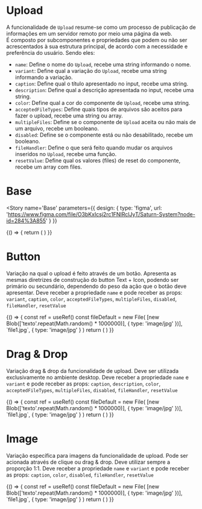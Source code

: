 
<Meta title='Data Input/Upload' component={Upload} />

# Upload

A funcionalidade de `Upload` resume-se como um processo de publicação de informações em um servidor remoto por meio uma página da web.  
É composto por subcomponentes e propriedades que podem ou não ser acrescentados à sua estrutura principal, de acordo com a necessidade e preferência do usuário.
Sendo eles:

- `name`: Define o nome do `Upload`, recebe uma string informando o nome.
- `variant`: Define qual a variação do `Upload`, recebe uma string informando a variação.
- `caption`: Define qual o título apresentado no input, recebe uma string.
- `description`: Define qual a descrição apresentada no input, recebe uma string.
- `color`: Define qual a cor do componente de `Upload`, recebe uma string.
- `acceptedFileTypes`: Define quais tipos de arquivos são aceitos para fazer o upload, recebe uma string ou array.
- `multipleFiles`: Define se o componente de `Upload` aceita ou não mais de um arquivo, recebe um booleano.
- `disabled`: Define se o componente está ou não desabilitado, recebe um booleano.
- `fileHandler`: Define o que será feito quando mudar os arquivos inseridos no `Upload`, recebe uma função.
- `resetValue`: Define qual os valores (files) de reset do componente, recebe um array com files.

# Base

<Story
  name='Base'
  parameters={{
    design: {
      type: 'figma',
      url: 'https://www.figma.com/file/O3bKxIcsj2rc1FNIRclJyT/Saturn-System?node-id=284%3A855'
    }
  }}
>
  {() => {
    return (
      <SaturnProvider>
        <Upload name='baseUpload' />
      </SaturnProvider>
    )
  }}
</Story>

# Button

Variação na qual o upload é feito através de um botão.
Apresenta as mesmas diretrizes de construção do button Text + Icon, podendo ser primário ou secundário, dependendo do peso da ação que o botão deve apresentar.
Deve receber a propriedade `name` e pode receber as props: `variant`, `caption`, `color`, `acceptedFileTypes`, `multipleFiles`, `disabled`, `fileHandler`, `resetValue`

<Canvas>
  <Story
    name='Button'
    parameters={{
      design: {
        type: 'figma',
        url: 'https://www.figma.com/file/O3bKxIcsj2rc1FNIRclJyT/Saturn-System?node-id=284%3A855'
      }
    }}
  >
    {() => {
      const ref = useRef()
      const fileDefault = new File(
        [new Blob(['texto'.repeat(Math.random() * 1000000)], { type: 'image/jpg' })],
        `file1.jpg`,
        {
          type: 'image/jpg'
        }
      )
      return (
        <SaturnProvider>
          <Flex justifyContent='space-between' mb={4}>
            <Upload name='button' variant='button' mr={4} />
            <Upload name='buttonWithCaption' variant='button' caption='Caption' mr={4} />
            <Upload name='buttonWithColor' variant='button' caption='Color' color='secondary' />
          </Flex>
          <Flex justifyContent='space-between' mb={4}>
            <Upload
              name='buttonWithAcceptedFileTypes'
              variant='button'
              caption='Accepted File Types'
              acceptedFileTypes='image/*'
              mr={4}
            />
            <Upload name='buttonWithMultipleFiles' variant='button' caption='Multiple Files' multipleFiles mr={4} />
            <Upload name='buttonDisabled' variant='button' caption='Disabled' disabled />
          </Flex>
          <Flex justifyContent='space-between' mb={4}>
            <Upload
              name='buttonWithResetValue'
              variant='button'
              caption='Reset Value'
              resetValue={[fileDefault]}
              mr={4}
            />
            <Upload name='buttonSecondary' variant='button-secondary' caption='Secondary' mr={4} />
            <Upload name='buttonOutlined' variant='button-outlined' caption='Outlined' color='secondary' />
          </Flex>
        </SaturnProvider>
      )
    }}
  </Story>
</Canvas>

# Drag & Drop

Variação drag & drop da funcionalidade de upload. Deve ser utilizada exclusivamente no ambiente desktop.
Deve receber a propriedade `name` e `variant` e pode receber as props: `caption`, `description`, `color`, `acceptedFileTypes`, `multipleFiles`, `disabled`, `fileHandler`, `resetValue`

<Canvas>
  <Story
    name='Drag & Drop'
    parameters={{
      design: {
        type: 'figma',
        url: 'https://www.figma.com/file/O3bKxIcsj2rc1FNIRclJyT/Saturn-System?node-id=284%3A855'
      }
    }}
  >
    {() => {
      const ref = useRef()
      const fileDefault = new File(
        [new Blob(['texto'.repeat(Math.random() * 1000000)], { type: 'image/jpg' })],
        `file1.jpg`,
        {
          type: 'image/jpg'
        }
      )
      return (
        <SaturnProvider>
          <Flex justifyContent='space-between' mb={4}>
            <Upload
              name='dragDropWithDescription'
              variant='drag-drop'
              description='Drag & Drop with description'
              mr={4}
            />
            <Upload
              name='dragDropWithColor'
              variant='drag-drop'
              caption='Caption'
              description='Drag & Drop color'
              color='secondary'
              mr={4}
            />
            <Upload
              name='dragDropWithAcceptedFileTypes'
              variant='drag-drop'
              description='Drag & Drop with acceptedFileTypes'
              acceptedFileTypes='image/*'
              mr={4}
            />
          </Flex>
          <Flex justifyContent='space-between' mb={4}>
            <Upload
              name='dragDropWithMultipleFiles'
              variant='drag-drop'
              description='Drag & Drop with multipleFiles'
              multipleFiles
              mr={4}
            />
            <Upload
              name='dragDropWithResetValue'
              variant='drag-drop'
              description='Drag & Drop resetValue'
              resetValue={[fileDefault]}
              mr={4}
            />
            <Upload name='dragDropDisabled' variant='drag-drop' description='Drag & Drop disabled' disabled mr={4} />
          </Flex>
        </SaturnProvider>
      )
    }}
  </Story>
</Canvas>

# Image

Variação específica para imagens da funcionalidade de upload. Pode ser acionada através de clique ou drag & drop. Deve utilizar sempre a proporção 1:1.
Deve receber a propriedade `name` e `variant` e pode receber as props: `caption`, `color`, `disabled`, `fileHandler`, `resetValue`

<Canvas>
  <Story
    name='Image'
    parameters={{
      design: {
        type: 'figma',
        url: 'https://www.figma.com/file/O3bKxIcsj2rc1FNIRclJyT/Saturn-System?node-id=284%3A855'
      }
    }}
  >
    {() => {
      const ref = useRef()
      const fileDefault = new File(
        [new Blob(['texto'.repeat(Math.random() * 1000000)], { type: 'image/jpg' })],
        `file1.jpg`,
        {
          type: 'image/jpg'
        }
      )
      return (
        <SaturnProvider>
          <Flex justifyContent='space-between' mb={4}>
            <Upload name='imageUpload' variant='image' mr={4} />
            <Upload name='imageWithColor' variant='image' caption='Color' color='secondary' mr={4} />
            <Upload name='imageWithColor' variant='image' caption='Disabled' disabled mr={4} />
          </Flex>
        </SaturnProvider>
      )
    }}
  </Story>
</Canvas>

<ArgsTable of={Upload} />
